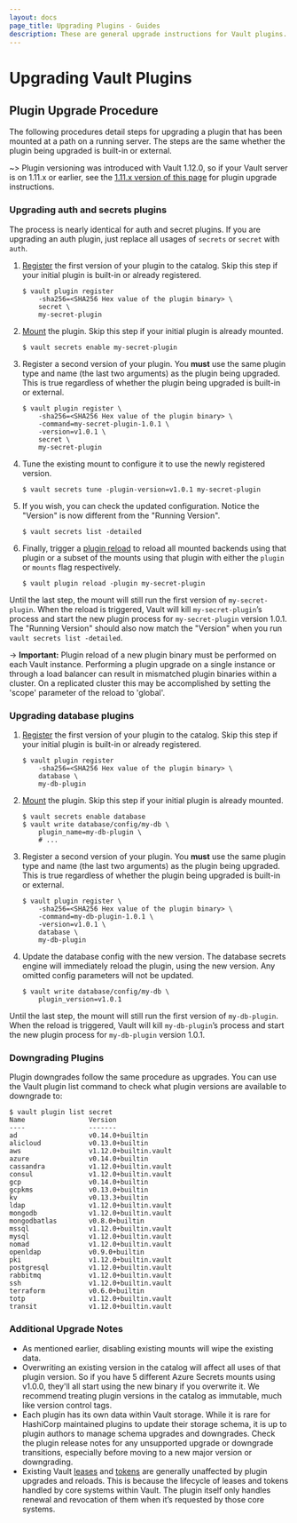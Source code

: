 ```yaml
---
layout: docs
page_title: Upgrading Plugins - Guides
description: These are general upgrade instructions for Vault plugins.
---
```


# Upgrading Vault Plugins

## Plugin Upgrade Procedure

The following procedures detail steps for upgrading a plugin that has been mounted
at a path on a running server. The steps are the same whether the plugin being
upgraded is built-in or external.

~> Plugin versioning was introduced with Vault 1.12.0, so if your Vault server is
  on 1.11.x or earlier, see the [1.11.x version of this page](/docs/v1.11.x/upgrading/plugins)
  for plugin upgrade instructions.

### Upgrading auth and secrets plugins

The process is nearly identical for auth and secret plugins. If you are upgrading
an auth plugin, just replace all usages of `secrets` or `secret` with `auth`.

1. [Register][plugin_registration] the first version of your plugin to the catalog.
   Skip this step if your initial plugin is built-in or already registered.

    ```shell-session
    $ vault plugin register
        -sha256=<SHA256 Hex value of the plugin binary> \
        secret \
        my-secret-plugin
    ```

1. [Mount][plugin_management] the plugin. Skip this step if your initial plugin
   is already mounted.

    ```shell-session
    $ vault secrets enable my-secret-plugin
    ```

1. Register a second version of your plugin. You **must** use the same plugin
   type and name (the last two arguments) as the plugin being upgraded. This is
   true regardless of whether the plugin being upgraded is built-in or external.

    ```shell-session
    $ vault plugin register \
        -sha256=<SHA256 Hex value of the plugin binary> \
        -command=my-secret-plugin-1.0.1 \
        -version=v1.0.1 \
        secret \
        my-secret-plugin
    ```

1. Tune the existing mount to configure it to use the newly registered version.

   ```shell-session
   $ vault secrets tune -plugin-version=v1.0.1 my-secret-plugin
   ```

1. If you wish, you can check the updated configuration. Notice the "Version" is
   now different from the "Running Version".

   ```shell-session
   $ vault secrets list -detailed
   ```

1. Finally, trigger a [plugin reload](/docs/commands/plugin/reload) to reload all
   mounted backends using that plugin or a subset of the mounts using that plugin
   with either the `plugin` or `mounts` flag respectively.

    ```shell-session
    $ vault plugin reload -plugin my-secret-plugin
    ```

Until the last step, the mount will still run the first version of `my-secret-plugin`. When
the reload is triggered, Vault will kill `my-secret-plugin`’s process and start the
new plugin process for `my-secret-plugin` version 1.0.1. The "Running Version" should also
now match the "Version" when you run `vault secrets list -detailed`.

-> **Important:** Plugin reload of a new plugin binary must be
performed on each Vault instance. Performing a plugin upgrade on a single
instance or through a load balancer can result in mismatched
plugin binaries within a cluster. On a replicated cluster this may be accomplished
by setting the 'scope' parameter of the reload to 'global'.

### Upgrading database plugins

1. [Register][plugin_registration] the first version of your plugin to the catalog.
   Skip this step if your initial plugin is built-in or already registered.

    ```shell-session
    $ vault plugin register
        -sha256=<SHA256 Hex value of the plugin binary> \
        database \
        my-db-plugin
    ```

1. [Mount][plugin_management] the plugin. Skip this step if your initial plugin
   is already mounted.

    ```shell-session
    $ vault secrets enable database
    $ vault write database/config/my-db \
        plugin_name=my-db-plugin \
        # ...
    ```

1. Register a second version of your plugin. You **must** use the same plugin
   type and name (the last two arguments) as the plugin being upgraded. This is
   true regardless of whether the plugin being upgraded is built-in or external.

    ```shell-session
    $ vault plugin register \
        -sha256=<SHA256 Hex value of the plugin binary> \
        -command=my-db-plugin-1.0.1 \
        -version=v1.0.1 \
        database \
        my-db-plugin
    ```

1. Update the database config with the new version. The database secrets
   engine will immediately reload the plugin, using the new version. Any omitted
   config parameters will not be updated.

    ```shell-session
    $ vault write database/config/my-db \
        plugin_version=v1.0.1
    ```

Until the last step, the mount will still run the first version of `my-db-plugin`. When
the reload is triggered, Vault will kill `my-db-plugin`’s process and start the
new plugin process for `my-db-plugin` version 1.0.1.

### Downgrading Plugins

Plugin downgrades follow the same procedure as upgrades. You can use the Vault
plugin list command to check what plugin versions are available to downgrade to:

```shell-session
$ vault plugin list secret
Name                Version
----                -------
ad                  v0.14.0+builtin
alicloud            v0.13.0+builtin
aws                 v1.12.0+builtin.vault
azure               v0.14.0+builtin
cassandra           v1.12.0+builtin.vault
consul              v1.12.0+builtin.vault
gcp                 v0.14.0+builtin
gcpkms              v0.13.0+builtin
kv                  v0.13.3+builtin
ldap                v1.12.0+builtin.vault
mongodb             v1.12.0+builtin.vault
mongodbatlas        v0.8.0+builtin
mssql               v1.12.0+builtin.vault
mysql               v1.12.0+builtin.vault
nomad               v1.12.0+builtin.vault
openldap            v0.9.0+builtin
pki                 v1.12.0+builtin.vault
postgresql          v1.12.0+builtin.vault
rabbitmq            v1.12.0+builtin.vault
ssh                 v1.12.0+builtin.vault
terraform           v0.6.0+builtin
totp                v1.12.0+builtin.vault
transit             v1.12.0+builtin.vault
```

### Additional Upgrade Notes

* As mentioned earlier, disabling existing mounts will wipe the existing data.
* Overwriting an existing version in the catalog will affect all uses of that
  plugin version. So if you have 5 different Azure Secrets mounts using v1.0.0,
  they'll all start using the new binary if you overwrite it. We recommend
  treating plugin versions in the catalog as immutable, much like version control
  tags.
* Each plugin has its own data within Vault storage. While it is rare for HashiCorp
  maintained plugins to update their storage schema, it is up to plugin authors
  to manage schema upgrades and downgrades. Check the plugin release notes for
  any unsupported upgrade or downgrade transitions, especially before moving to
  a new major version or downgrading.
* Existing Vault [leases](/docs/concepts/lease) and [tokens](/docs/concepts/tokens)
  are generally unaffected by plugin upgrades and reloads. This is because the lifecycle
  of leases and tokens handled by core systems within Vault. The plugin itself only
  handles renewal and revocation of them when it’s requested by those core systems.

[plugin_reload_api]: /api-docs/system/plugins-reload-backend
[plugin_registration]: /docs/plugins/plugin-architecture#plugin-registration
[plugin_management]: /docs/plugins/plugin-management#enabling-disabling-external-plugins
